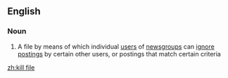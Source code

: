==English==

===Noun===
{{wikipedia}}
{{en-noun|head=[[kill]] [[file]]}}

# {{label|en|Internet}} A file by means of which individual [[user]]s of [[newsgroup]]s can [[ignore]] [[posting]]s by certain other users, or postings that match certain criteria

[[zh:kill file]]